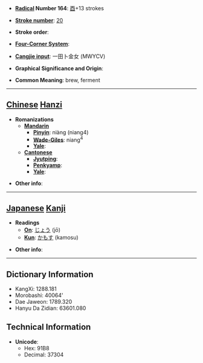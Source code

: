* '''[[Wiktionary:Chinese radical index| Radical]] Number 164''': [[Wiktionary:Chinese radical index 酉|酉]]+13 strokes

* '''[[Wiktionary:Chinese total strokes index|Stroke number]]''': [[Wiktionary:Chinese total strokes index 20|20]]

* '''Stroke order''': 

* '''[[Wiktionary:Chinese four corner index|Four-Corner System]]''': 

* '''[[Wiktionary:Chinese Cangjie index|Cangjie input]]''': 一田卜金女 (MWYCV)

* '''Graphical Significance and Origin''': 

* '''Common Meaning''': brew, ferment

----

== [[Chinese]] [[Hanzi]] ==

* '''Romanizations'''
** '''[[Mandarin]]'''
*** '''[[Pinyin]]''': niàng (niang4)
*** '''[[Wade-Giles]]''': niang<sup>4</sup>
*** '''[[Yale]]''': 
** '''[[Cantonese]]'''
*** '''[[Jyutping]]''':
*** '''[[Penkyamp]]''': 
*** '''[[Yale]]''': 

* '''Other info''': 

----

== [[Japanese]] [[Kanji]] ==

* '''Readings'''
** '''[[On]]''': [[じょう]] (jō)
** '''[[Kun]]''': [[かもす]] (kamosu)

* '''Other info''':  

----

== Dictionary Information ==

* KangXi: 1288.181
* Morobashi: 40064'
* Dae Jaweon: 1789.320
* Hanyu Da Zidian: 63601.080

== Technical Information ==

* '''Unicode''':
** Hex: 91B8
** Decimal: 37304